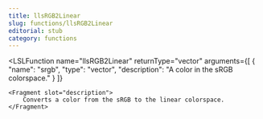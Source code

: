 ```yaml
---
title: llsRGB2Linear
slug: functions/llsRGB2Linear
editorial: stub
category: functions
---
```


<LSLFunction
	name="llsRGB2Linear"
	returnType="vector"
	arguments={[
	{
		"name": "srgb",
		"type": "vector",
		"description": "A color in the sRGB colorspace."
	}
]}
>
	<Fragment slot="description">
		Converts a color from the sRGB to the linear colorspace.
	</Fragment>
</LSLFunction>
